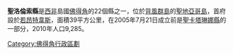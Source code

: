 {{Geobox|縣
|name = 聖洛倫索縣
|map = São Lourenço dos Órgãos county, Cape Verde.png
|symbol_type = 
|symbol = 
|country = {{flag|Cape Verde}}
|country_flag = 
|capital_type = 首府
|capital = [[若昂特韋斯|若昂特韋斯]]
|region_type = 島嶼
|region = [[聖地亞哥島|聖地亞哥島]]
|area = 39
|population = 8533
|population_as_of = 2005
|population_density = 
|code_type = 
|code = 
|iso_code = 
|iso_subcode = 
|free_type = 
|free = 
|website = https://web.archive.org/web/20110627113954/http://cmslo.org/cms/
}}

'''聖洛倫索縣'''是[[西非|西非]]島國[[佛得角|佛得角]]的22個縣之一，位於[[背風群島_(佛得角)|背風群島]]的[[聖地亞哥島|聖地亞哥島]]，首府設於[[若昂特韋斯|若昂特韋斯]]，面積39平方公里，在2005年7月21日成立前是[[聖卡塔琳娜縣|聖卡塔琳娜縣]]的一部分，2010年人口9,285。

{{coord|15|04|N|23|36|W|display=title|region:CV_type:adm1st_source:GNS-enwiki}}

{{維德角行政區劃}}

[[Category:佛得角行政區劃|Category:佛得角行政區劃]]


{{CapeVerde-stub}}